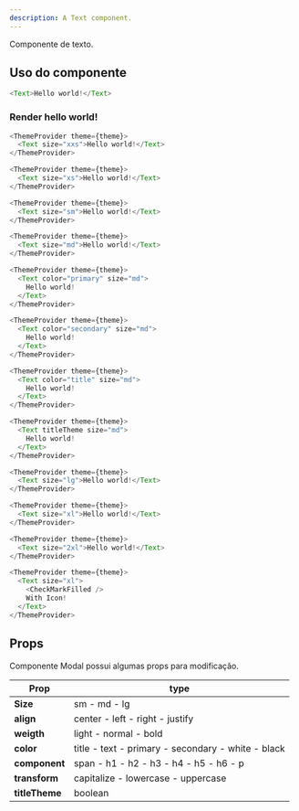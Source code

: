 ---
description: A Text component.
---


Componente de texto.

## Uso do componente

```js
<Text>Hello world!</Text>
```

### Render hello world!

```js live
<ThemeProvider theme={theme}>
  <Text size="xxs">Hello world!</Text>
</ThemeProvider>
```

```js live
<ThemeProvider theme={theme}>
  <Text size="xs">Hello world!</Text>
</ThemeProvider>
```

```js live
<ThemeProvider theme={theme}>
  <Text size="sm">Hello world!</Text>
</ThemeProvider>
```

```js live
<ThemeProvider theme={theme}>
  <Text size="md">Hello world!</Text>
</ThemeProvider>
```

```js live
<ThemeProvider theme={theme}>
  <Text color="primary" size="md">
    Hello world!
  </Text>
</ThemeProvider>
```

```js live
<ThemeProvider theme={theme}>
  <Text color="secondary" size="md">
    Hello world!
  </Text>
</ThemeProvider>
```

```js live
<ThemeProvider theme={theme}>
  <Text color="title" size="md">
    Hello world!
  </Text>
</ThemeProvider>
```

```js live
<ThemeProvider theme={theme}>
  <Text titleTheme size="md">
    Hello world!
  </Text>
</ThemeProvider>
```

```js live
<ThemeProvider theme={theme}>
  <Text size="lg">Hello world!</Text>
</ThemeProvider>
```

```js live
<ThemeProvider theme={theme}>
  <Text size="xl">Hello world!</Text>
</ThemeProvider>
```

```js live
<ThemeProvider theme={theme}>
  <Text size="2xl">Hello world!</Text>
</ThemeProvider>
```

```js live
<ThemeProvider theme={theme}>
  <Text size="xl">
    <CheckMarkFilled />
    With Icon!
  </Text>
</ThemeProvider>
```

## Props

Componente Modal possui algumas props para modificação.

| Prop           | type                                               |
| -------------- | -------------------------------------------------- |
| **Size**       | sm - md - lg                                       |
| **align**      | center - left - right - justify                    |
| **weigth**     | light - normal - bold                              |
| **color**      | title - text - primary - secondary - white - black |
| **component**  | span - h1 - h2 - h3 - h4 - h5 - h6 - p             |
| **transform**  | capitalize - lowercase - uppercase                 |
| **titleTheme** | boolean                                            |
